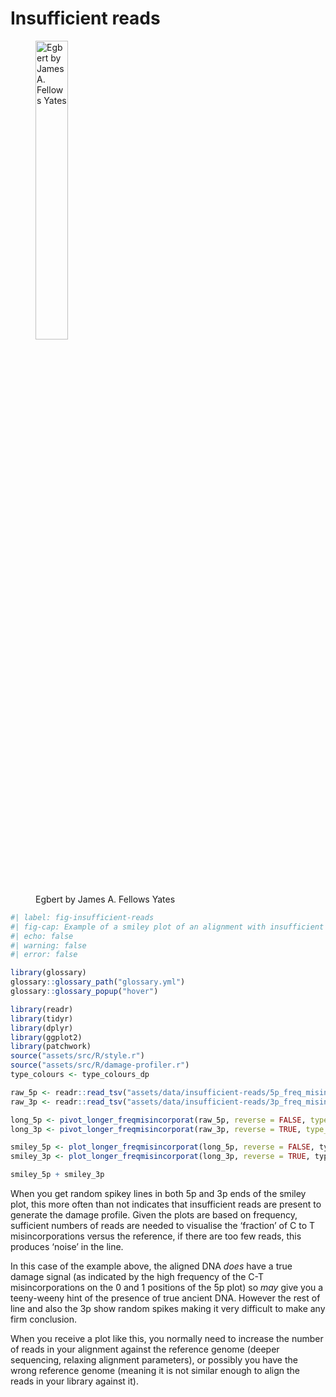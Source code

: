 # Insufficient reads


![Egbert by James A. Fellows Yates](/assets/images/insufficient-reads/egbert.png){#fig-insufficient-reads-caricature width=35%}


```r
#| label: fig-insufficient-reads
#| fig-cap: Example of a smiley plot of an alignment with insufficient reads to generate a confident smiley plot. Data taken from a non-UDG library of a captured Woolly Mammoth mitochondrial genome (JK2782) from [@Fellows_Yates2017-rp], and sampled aligned reads down to 50 reads. Damage data generated using [DamageProfiler](/intro.qmd) and plotted using R and tidyverse packages [@Wickham2019-ot].
#| echo: false
#| warning: false
#| error: false

library(glossary)
glossary::glossary_path("glossary.yml")
glossary::glossary_popup("hover")

library(readr)
library(tidyr)
library(dplyr)
library(ggplot2)
library(patchwork)
source("assets/src/R/style.r")
source("assets/src/R/damage-profiler.r")
type_colours <- type_colours_dp

raw_5p <- readr::read_tsv("assets/data/insufficient-reads/5p_freq_misincorporations.txt", comment = "#")
raw_3p <- readr::read_tsv("assets/data/insufficient-reads/3p_freq_misincorporations.txt", comment = "#")

long_5p <- pivot_longer_freqmisincorporat(raw_5p, reverse = FALSE, type_colours = type_colours)
long_3p <- pivot_longer_freqmisincorporat(raw_3p, reverse = TRUE, type_colours = type_colours)

smiley_5p <- plot_longer_freqmisincorporat(long_5p, reverse = FALSE, type_colours)
smiley_3p <- plot_longer_freqmisincorporat(long_3p, reverse = TRUE, type_colours)

smiley_5p + smiley_3p

```

When you get random spikey lines in both 5p and 3p ends of the smiley plot, this more often than not indicates that insufficient reads are present to generate the damage profile. Given the plots are based on frequency, sufficient numbers of reads are needed to visualise the 'fraction' of C to T misincorporations versus the reference, if there are too few reads, this produces 'noise' in the line.

In this case of the example above, the aligned DNA _does_ have a true damage signal (as indicated by the high frequency of the C-T misincorporations on the 0 and 1 positions of the 5p plot) so _may_ give you a teeny-weeny hint of the presence of true ancient DNA. However the rest of line and also the 3p show random spikes making it very difficult to make any firm conclusion.

When you receive a plot like this, you normally need to increase the number of reads in your alignment against the reference genome (deeper sequencing, relaxing alignment parameters), or possibly you have the wrong reference genome (meaning it is not similar enough to align the reads in your library against it).